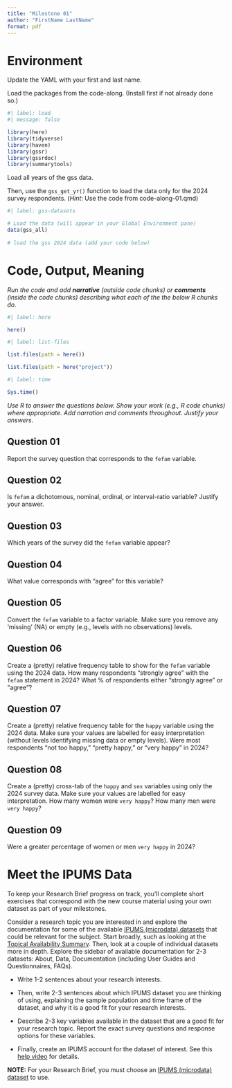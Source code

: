 ```yaml
---
title: "Milestone 01"
author: "FirstName LastName"
format: pdf
---
```


# Environment

Update the YAML with your first and last name.

Load the packages from the code-along. (Install first if not already
done so.)

```r
#| label: load
#| message: false

library(here)
library(tidyverse) 
library(haven) 
library(gssr)
library(gssrdoc)
library(summarytools)
```

Load all years of the gss data.

Then, use the `gss_get_yr()` function to load the data only for the 2024
survey respondents. (*Hint*: Use the code from code-along-01.qmd)

```r
#| label: gss-datasets

# Load the data (will appear in your Global Environment pane)
data(gss_all)
 
# load the gss 2024 data (add your code below)

```

# Code, Output, Meaning

*Run the code and add **narrative** (outside code chunks) or
**comments** (inside the code chunks) describing what each of the the
below R chunks do.*

```r
#| label: here

here()
```

```r
#| label: list-files

list.files(path = here())

list.files(path = here("project"))
```

```r
#| label: time

Sys.time()
```

*Use R to answer the questions below. Show your work (e.g., R code
chunks) where appropriate. Add narration and comments throughout.
Justify your answers.*

## Question 01

Report the survey question that corresponds to the `fefam` variable.

## Question 02

Is `fefam` a dichotomous, nominal, ordinal, or interval-ratio variable?
Justify your answer.

## Question 03

Which years of the survey did the `fefam` variable appear?

## Question 04

What value corresponds with "agree" for this variable?

## Question 05

Convert the `fefam` variable to a factor variable. Make sure you remove
any 'missing' (NA) or empty (e.g., levels with no observations) levels.

## Question 06

Create a (pretty) relative frequency table to show for the `fefam`
variable using the 2024 data. How many respondents "strongly agree" with
the `fefam` statement in 2024? What % of respondents either "strongly
agree" or "agree"?

## Question 07

Create a (pretty) relative frequency table for the `happy` variable
using the 2024 data. Make sure your values are labelled for easy
interpretation (without levels identifying missing data or empty
levels). Were most respondents "not too happy," "pretty happy," or "very
happy" in 2024?

## Question 08

Create a (pretty) cross-tab of the `happy` and `sex` variables using
only the 2024 survey data. Make sure your values are labelled for easy
interpretation. How many women were `very happy`? How many men were
`very happy`?

## Question 09

Were a greater percentage of women or men `very happy` in 2024?

# Meet the IPUMS Data

To keep your Research Brief progress on track, you'll complete short
exercises that correspond with the new course material using your own
dataset as part of your milestones.

Consider a research topic you are interested in and explore the
documentation for some of the available [IPUMS (microdata)
datasets](https://www.ipums.org/overview) that could be relevant for the
subject. Start broadly, such as looking at the [Topical Availability
Summary](https://www.ipums.org/topics). Then, look at a couple of
individual datasets more in depth. Explore the sidebar of available
documentation for 2-3 datasets: About, Data, Documentation (including
User Guides and Questionnaires, FAQs).

-   Write 1-2 sentences about your research interests.

-   Then, write 2-3 sentences about which IPUMS dataset you are thinking
    of using, explaining the sample population and time frame of the
    dataset, and why it is a good fit for your research interests.

-   Describe 2-3 key variables available in the dataset that are a good
    fit for your research topic. Report the exact survey questions and
    response options for these variables.

-   Finally, create an IPUMS account for the dataset of interest. See
    this [help video](https://www.youtube.com/watch?v=Oo7RYMV7q4Y) for
    details.

**NOTE:** For your Research Brief, you must choose an [IPUMS (microdata)
dataset](https://www.ipums.org/overview) to use.
